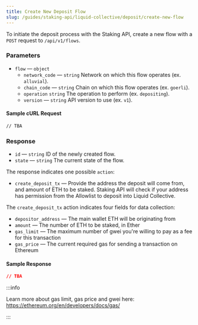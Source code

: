 ```yaml
---
title: Create New Deposit Flow
slug: /guides/staking-api/liquid-collective/deposit/create-new-flow
---
```


To initiate the deposit process with the Staking API, create a new flow with a `POST` request to `/api/v1/flows`.

### Parameters

- `flow` &mdash; `object`
  - `network_code` &mdash; `string` Network on which this flow operates (ex. `alluvial`).
  - `chain_code` &mdash; `string` Chain on which this flow operates (ex. `goerli`).
  - `operation` `string` The operation to perform (ex. `depositing`).
  - `version` &mdash; `string` API version to use (ex. `v1`).

#### Sample cURL Request

```bash {5-10}
// TBA
```

### Response

- `id` &mdash; `string` ID of the newly created flow.
- `state` &mdash; `string` The current state of the flow.

The response indicates one possible `action`:

- `create_deposit_tx` &mdash; Provide the address the deposit will come from, and amount of ETH to be staked. Staking API will check if your address has permission from the Allowlist to deposit into Liquid Collective.

The `create_deposit_tx` action indicates four fields for data collection:

- `depositor_address` &mdash; The main wallet ETH will be originating from
- `amount` &mdash; The number of ETH to be staked, in Ether
- `gas_limit` &mdash; The maximum number of gwei you're willing to pay as a fee for this transaction
- `gas_price` &mdash; The current required gas for sending a transaction on Ethereum

#### Sample Response

```json {2-3,6}
// TBA
```

:::info

Learn more about gas limit, gas price and gwei here: https://ethereum.org/en/developers/docs/gas/

:::
